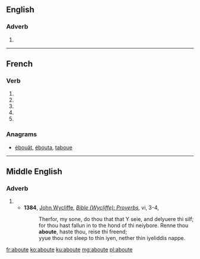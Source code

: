 {{also|abouté}}
==English==

===Adverb===
{{en-adv|-}}

# {{obsolete spelling of|about}}

----

==French==

===Verb===
{{fr-verb-form}}

# {{conjugation of|abouter||1|s|pres|ind|lang=fr}}
# {{conjugation of|abouter||3|s|pres|ind|lang=fr}}
# {{conjugation of|abouter||1|s|pres|sub|lang=fr}}
# {{conjugation of|abouter||1|s|pres|sub|lang=fr}}
# {{conjugation of|abouter||2|s|imp|lang=fr}}

===Anagrams===
* [[ébouât#French|ébouât]], [[ébouta#French|ébouta]], [[taboue#French|taboue]]

----

==Middle English==

===Adverb===
{{head|enm|adverb}}

# {{l|en|around}}
#* '''1384''', [[w:John Wycliffe|John Wycliffe]], ''[[s:Bible (Wycliffe)/Proverbs|Bible (Wycliffe): Proverbs]]'', vi, 3-4,
#*: Therfor, my sone, do thou that that Y seie, and delyuere thi silf; for thou hast fallun in to the hond of thi neiybore. Renne thou '''aboute''', haste thou, reise thi freend;
#*: yyue thou not sleep to thin iyen, nether thin iyeliddis nappe.

[[fr:aboute]]
[[ko:aboute]]
[[ku:aboute]]
[[mg:aboute]]
[[pl:aboute]]